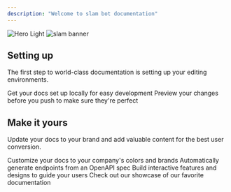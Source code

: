 ```yaml
---
description: "Welcome to slam bot documentation"
---
```


<img alt="Hero Light" classname="block dark:hidden" src="/images/hero-light.png" />

<img alt="slam banner" classname="hidden dark:block" src="https://media.discordapp.net/attachments/1299764799726686281/1338232872649359401/153_1.jpeg?ex=67aa55fc&is=67a9047c&hm=5808cb0d6dae59b16b2ac64fbeba275bf4c928863dd206d351dff14bf51b1fd6&=&width=662&height=662" />

## Setting up

The first step to world-class documentation is setting up your editing environments.

<CardGroup cols={2}>
  <Card title="Edit your docs" icon="pen-to-square" href="https://docs.slam.best/quickstart">
    Get your docs set up locally for easy development
  </Card>

  <Card title="Preview changes" icon="image" href="https://docs.slam.best/development">
    Preview your changes before you push to make sure they're perfect
  </Card>
</CardGroup>

## Make it yours

Update your docs to your brand and add valuable content for the best user conversion.

<CardGroup cols={2}>
  <Card title="Customize Style" icon="palette" href="https://mintlify.com/docs/settings/global">
    Customize your docs to your company's colors and brands
  </Card>

  <Card title="Reference APIs" icon="code" href="https://mintlify.com/docs/api-playground/openapi">
    Automatically generate endpoints from an OpenAPI spec
  </Card>

  <Card title="Add Components" icon="screwdriver-wrench" href="https://mintlify.com/docs/content/components/accordions">
    Build interactive features and designs to guide your users
  </Card>

  <Card title="Get Inspiration" icon="stars" href="https://mintlify.com/customers">
    Check out our showcase of our favorite documentation
  </Card>
</CardGroup>